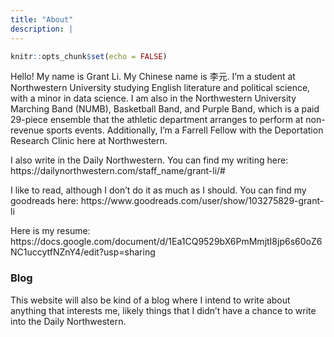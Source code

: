 ```yaml
---
title: "About"
description: |
---
```


```r
knitr::opts_chunk$set(echo = FALSE)
```

Hello! My name is Grant Li. My Chinese name is 李元. I'm a student at Northwestern University studying English literature and political science, with a minor in data science. I am also in the Northwestern University Marching Band (NUMB), Basketball Band, and Purple Band, which is a paid 29-piece ensemble that the athletic department arranges to perform at non-revenue sports events. Additionally, I'm a Farrell Fellow with the Deportation Research Clinic here at Northwestern. 

I also write in the Daily Northwestern. You can find my writing here: https://dailynorthwestern.com/staff_name/grant-li/#

I like to read, although I don't do it as much as I should. You can find my goodreads here: https://www.goodreads.com/user/show/103275829-grant-li

Here is my resume: https://docs.google.com/document/d/1Ea1CQ9529bX6PmMmjtI8jp6s60oZ6NC1uccytfNZnY4/edit?usp=sharing 

### Blog

This website will also be kind of a blog where I intend to write about anything that interests me, likely things that I didn't have a chance to write into the Daily Northwestern.